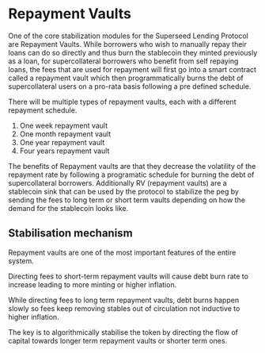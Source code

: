 # Repayment Vaults

One of the core stabilization modules for the Superseed Lending Protocol are Repayment Vaults. While borrowers who wish to manually repay their loans can do so directly and thus burn the stablecoin they minted previously as a loan, for supercollateral borrowers who benefit from self repaying loans, the fees that are used for repayment will first go into a smart contract called a repayment vault which then programmatically burns the debt of supercollateral users on a pro-rata basis following a pre defined schedule. 

There will be multiple types of repayment vaults, each with a different repayment schedule. 

1. One week repayment vault 
2. One month repayment vault
3. One year repayment vault
4. Four years repayment vault

The benefits of Repayment vaults are that they decrease the volatility of the repayment rate by following a programatic schedule for burning the debt of supercollateral borrowers. Additionally RV (repayment vaults) are a stablecoin sink that can be used by the protocol to stabilize the peg by sending the fees to long term or short term vaults depending on how the demand for the stablecoin looks like.

## Stabilisation mechanism

Repayment vaults are one of the most important features of the entire system.

Directing fees to short-term repayment vaults will cause debt burn rate to increase leading to more minting or higher inflation.

While directing fees to long term repayment vaults, debt burns happen slowly so fees keep removing stables out of circulation not inductive to higher inflation.

The key is to algorithmically stabilise the token by directing the flow of capital towards longer term repayment vaults or shorter term ones.